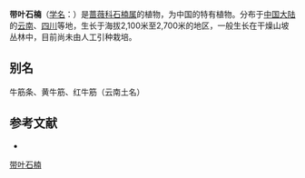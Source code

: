 {{Speciesbox
| name = 带叶石楠
| status = 
| status_system = 
| image =
| genus = Photinia
| species = loriformis
| authority = W. W. Smith in Not.
}}

'''带叶石楠'''（[[学名|学名]]：{{lang|la|''Photinia loriformis''}}）是[[蔷薇科|蔷薇科]][[石楠属|石楠属]]的植物，为中国的特有植物。分布于[[中国大陆|中国大陆]]的[[云南|云南]]、[[四川|四川]]等地，生长于海拔2,100米至2,700米的地区，一般生长在干燥山坡丛林中，目前尚未由人工引种栽培。

== 别名 ==
牛筋条、黄牛筋、红牛筋（云南土名）

== 参考文献 ==
<div class="references-small">
* {{cite web| url =http://www.bioinfo.cn/db05/KmzwSpecies.php?action=view&id=18505| title =带叶石楠| work =《中国高等植物数据库全库》| publisher =中国科学院微生物研究所| author =昆明植物研究所| accessdate =2009-02-25| deadurl =yes| archiveurl =https://web.archive.org/web/20160305041114/http://www.bioinfo.cn/db05/KmzwSpecies.php?action=view&id=18505| archivedate =2016-03-05}}
</div>
{{Taxonbar|from=Q5238366}}

[[Category:石楠属|带叶石楠]]


{{植物小作品}}